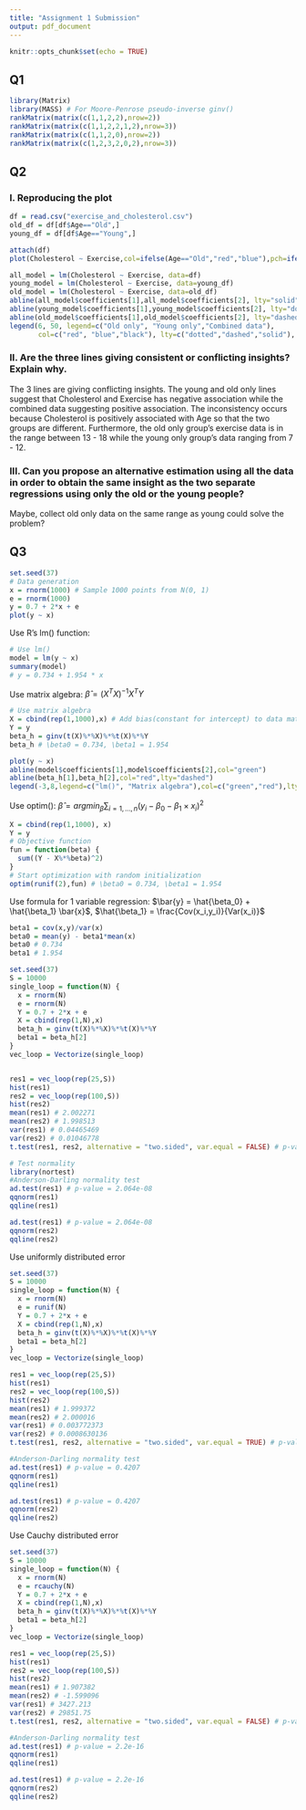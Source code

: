 ```yaml
---
title: "Assignment 1 Submission"
output: pdf_document
---
```


```r
knitr::opts_chunk$set(echo = TRUE)
```

## Q1

```r
library(Matrix)
library(MASS) # For Moore-Penrose pseudo-inverse ginv()
rankMatrix(matrix(c(1,1,2,2),nrow=2))
rankMatrix(matrix(c(1,1,2,2,1,2),nrow=3))
rankMatrix(matrix(c(1,1,2,0),nrow=2))
rankMatrix(matrix(c(1,2,3,2,0,2),nrow=3))
```
## Q2
### I. Reproducing the plot
```r
df = read.csv("exercise_and_cholesterol.csv")
old_df = df[df$Age=="Old",]
young_df = df[df$Age=="Young",]

attach(df)
plot(Cholesterol ~ Exercise,col=ifelse(Age=="Old","red","blue"),pch=ifelse(Age=="Old",20,17),ylim=c(35,50),xlim=c(6,18))

all_model = lm(Cholesterol ~ Exercise, data=df)
young_model = lm(Cholesterol ~ Exercise, data=young_df)
old_model = lm(Cholesterol ~ Exercise, data=old_df)
abline(all_model$coefficients[1],all_model$coefficients[2], lty="solid")
abline(young_model$coefficients[1],young_model$coefficients[2], lty="dotted",col="blue")
abline(old_model$coefficients[1],old_model$coefficients[2], lty="dashed",col="red")
legend(6, 50, legend=c("Old only", "Young only","Combined data"),
       col=c("red", "blue","black"), lty=c("dotted","dashed","solid"), cex=1)
```
### II. Are the three lines giving consistent or conflicting insights? Explain why.
The 3 lines are giving conflicting insights. The young and old only lines suggest that Cholesterol and Exercise has negative association while the combined data suggesting positive association. The inconsistency occurs because Cholesterol is positively associated with Age so that the two groups are different. Furthermore, the old only group's exercise data is in the range between 13 - 18 while the young only group's data ranging from 7 - 12.

### III. Can you propose an alternative estimation using all the data in order to obtain the same insight as the two separate regressions using only the old or the young people?
Maybe, collect old only data on the same range as young could solve the problem?

## Q3
```r
set.seed(37)
# Data generation
x = rnorm(1000) # Sample 1000 points from N(0, 1)
e = rnorm(1000)
y = 0.7 + 2*x + e
plot(y ~ x)
```
Use R's lm() function: 
```r
# Use lm()
model = lm(y ~ x)
summary(model)
# y = 0.734 + 1.954 * x
```
Use matrix algebra: $\hat{\beta} = (X^T X)^{-1} X^T Y$
```r
# Use matrix algebra
X = cbind(rep(1,1000),x) # Add bias(constant for intercept) to data matrix
Y = y
beta_h = ginv(t(X)%*%X)%*%t(X)%*%Y
beta_h # \beta0 = 0.734, \beta1 = 1.954

plot(y ~ x)
abline(model$coefficients[1],model$coefficients[2],col="green")
abline(beta_h[1],beta_h[2],col="red",lty="dashed")
legend(-3,8,legend=c("lm()", "Matrix algebra"),col=c("green","red"),lty=c("dashed","dashed"))
```
Use optim(): $\hat{\beta} = argmin_{\beta} \sum_{i=1,...,n}(y_i - \beta_0 - \beta_1 \times x_i)^2$
```r
X = cbind(rep(1,1000), x)
Y = y
# Objective function
fun = function(beta) {
  sum((Y - X%*%beta)^2)
}
# Start optimization with random initialization
optim(runif(2),fun) # \beta0 = 0.734, \beta1 = 1.954
```
Use formula for 1 variable regression: $\bar{y} = \hat{\beta_0} + \hat{\beta_1} \bar{x}$, $\hat{\beta_1} = \frac{Cov(x_i,y_i)}{Var(x_i)}$
```r
beta1 = cov(x,y)/var(x)
beta0 = mean(y) - beta1*mean(x)
beta0 # 0.734
beta1 # 1.954
```


```r
set.seed(37)
S = 10000
single_loop = function(N) {
  x = rnorm(N)
  e = rnorm(N)
  Y = 0.7 + 2*x + e
  X = cbind(rep(1,N),x)
  beta_h = ginv(t(X)%*%X)%*%t(X)%*%Y
  beta1 = beta_h[2]
}
vec_loop = Vectorize(single_loop)


res1 = vec_loop(rep(25,S))
hist(res1)
res2 = vec_loop(rep(100,S))
hist(res2)
mean(res1) # 2.002271
mean(res2) # 1.998513
var(res1) # 0.04465469
var(res2) # 0.01046778
t.test(res1, res2, alternative = "two.sided", var.equal = FALSE) # p-value = 0.1095

# Test normality
library(nortest)
#Anderson-Darling normality test
ad.test(res1) # p-value = 2.064e-08
qqnorm(res1)
qqline(res1)

ad.test(res1) # p-value = 2.064e-08
qqnorm(res2)
qqline(res2)
```

Use uniformly distributed error
```r
set.seed(37)
S = 10000
single_loop = function(N) {
  x = rnorm(N)
  e = runif(N)
  Y = 0.7 + 2*x + e
  X = cbind(rep(1,N),x)
  beta_h = ginv(t(X)%*%X)%*%t(X)%*%Y
  beta1 = beta_h[2]
}
vec_loop = Vectorize(single_loop)

res1 = vec_loop(rep(25,S))
hist(res1)
res2 = vec_loop(rep(100,S))
hist(res2)
mean(res1) # 1.999372
mean(res2) # 2.000016
var(res1) # 0.003772373
var(res2) # 0.0008630136
t.test(res1, res2, alternative = "two.sided", var.equal = TRUE) # p-value = 0.3446

#Anderson-Darling normality test
ad.test(res1) # p-value = 0.4207
qqnorm(res1)
qqline(res1)

ad.test(res1) # p-value = 0.4207
qqnorm(res2)
qqline(res2)
```

Use Cauchy distributed error
```r
set.seed(37)
S = 10000
single_loop = function(N) {
  x = rnorm(N)
  e = rcauchy(N)
  Y = 0.7 + 2*x + e
  X = cbind(rep(1,N),x)
  beta_h = ginv(t(X)%*%X)%*%t(X)%*%Y
  beta1 = beta_h[2]
}
vec_loop = Vectorize(single_loop)

res1 = vec_loop(rep(25,S))
hist(res1)
res2 = vec_loop(rep(100,S))
hist(res2)
mean(res1) # 1.907382
mean(res2) # -1.599096
var(res1) # 3427.213
var(res2) # 29851.75
t.test(res1, res2, alternative = "two.sided", var.equal = FALSE) # p-value = 0.05461

#Anderson-Darling normality test
ad.test(res1) # p-value = 2.2e-16
qqnorm(res1)
qqline(res1)

ad.test(res1) # p-value = 2.2e-16
qqnorm(res2)
qqline(res2)
```